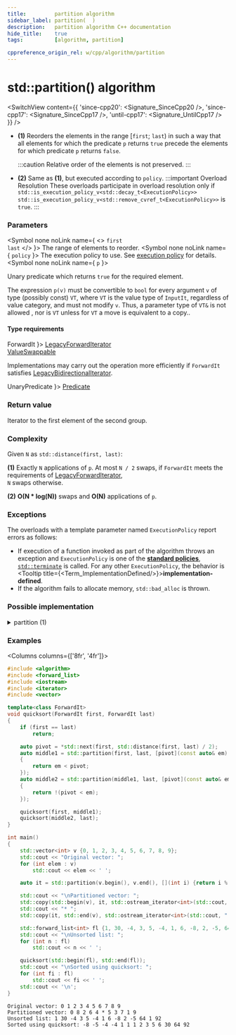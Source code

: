 ```yaml
---
title:         partition algorithm
sidebar_label: partition(  )
description:   partition algorithm C++ documentation
hide_title:    true
tags:          [algorithm, partition]

cppreference_origin_rel: w/cpp/algorithm/partition
---
```



<!-- Terms -->


<!----------------- Codes ---------------------->


# std::partition() algorithm

<SwitchView content={{
  'since-cpp20': <Signature_SinceCpp20 />,
  'since-cpp17': <Signature_SinceCpp17 />,
  'until-cpp17': <Signature_UntilCpp17 />
}} />

- **(1)** Reorders the elements in the range [`first`; `last`) in such a way that all elements for which the predicate `p` returns `true` precede the elements for which predicate `p` returns `false`.

  :::caution
  Relative order of the elements is not preserved.
  :::

- **(2)** Same as **(1)**, but executed according to `policy`.
	:::important Overload Resolution
	These overloads participate in overload resolution only if
	<Until v='cpp20'> <code>std::is_execution_policy_v&lt;std::decay_t&lt;ExecutionPolicy&gt;&gt;</code> </Until> <Since v='cpp20'> <code>std::is_execution_policy_v&lt;std::remove_cvref_t&lt;ExecutionPolicy&gt;&gt;</code> </Since> is <code>true</code>.
	:::

### Parameters

<SymbolTable>

  <Symbol none noLink name={ <> <code>first</code> <br/> <code>last</code> </> }>
    The range of elements to reorder.
  </Symbol>
  <Symbol none noLink name={ <code>policy</code> }>
    The execution policy to use. See <a href="#">execution policy</a> for details.
  </Symbol>
  <Symbol none noLink name={ <code>p</code> }>

Unary predicate which returns `true` for the required element.

The expression `p(v)` must be convertible to `bool` for every argument `v` of type (possibly const) `VT`, where `VT` is the value type of `InputIt`, regardless of value category, and must not modify `v`. Thus, a parameter type of `VT&` is not allowed <Since v='cpp11'>, nor is <code>VT</code> unless for <code>VT</code> a move is equivalent to a copy.</Since>.


  </Symbol>

</SymbolTable>

#### Type requirements

<SymbolTable>
  <Symbol none noLink name={ <code>ForwardIt</code> }>
    <a href="/docs/named_req/LegacyForwardIterator">LegacyForwardIterator</a> <br/>
    <a href="/docs/named_req/ValueSwappable">ValueSwappable</a>
  </Symbol>
</SymbolTable>

Implementations may carry out the operation more efficiently if `ForwardIt` satisfies [LegacyBidirectionalIterator](/docs/named_req/LegacyBidirectionalIterator).

<SymbolTable>
  <Symbol none noLink name={ <code>UnaryPredicate</code> }>
    <a href="/docs/named_req/Predicate">Predicate</a>
  </Symbol>
</SymbolTable>

### Return value

Iterator to the first element of the second group.

### Complexity

Given `N` as `std::distance(first, last)`:

**(1)** Exactly `N` applications of `p`. 
  At most `N / 2` swaps, if `ForwardIt` meets the requirements of [LegacyForwardIterator](/docs/named_req/LegacyForwardIterator),  
  `N` swaps otherwise.

**(2)** **O(N \* log(N))** swaps and **O(N)** applications of `p`.

### Exceptions

The overloads with a template parameter named `ExecutionPolicy` report errors as follows:
- If execution of a function invoked as part of the algorithm throws an exception and `ExecutionPolicy` is one of the [**standard policies**](#), [`std::terminate`](#) is called.
	For any other `ExecutionPolicy`, the behavior is <Tooltip title={<Term_ImplementationDefined/>}>**implementation-defined**</Tooltip>.
- If the algorithm fails to allocate memory, `std::bad_alloc` is thrown.

### Possible implementation

<details>
<summary>partition (1)</summary>

```cpp
template<class ForwardIt, class UnaryPredicate>
ForwardIt partition(ForwardIt first, ForwardIt last, UnaryPredicate p)
{
    first = std::find_if_not(first, last, p);
    if (first == last)
        return first;

    for (auto i = std::next(first); i != last; ++i)
        if (p(*i))
        {
            std::iter_swap(i, first);
            ++first;
        }

    return first;
}
```

</details>

### Examples

<Columns columns={['8fr', '4fr']}>
<div>

```cpp title='Main.cpp' showLineNumbers
#include <algorithm>
#include <forward_list>
#include <iostream>
#include <iterator>
#include <vector>

template<class ForwardIt>
void quicksort(ForwardIt first, ForwardIt last)
{
    if (first == last)
        return;

    auto pivot = *std::next(first, std::distance(first, last) / 2);
    auto middle1 = std::partition(first, last, [pivot](const auto& em)
    {
        return em < pivot;
    });
    auto middle2 = std::partition(middle1, last, [pivot](const auto& em)
    {
        return !(pivot < em);
    });

    quicksort(first, middle1);
    quicksort(middle2, last);
}

int main()
{
    std::vector<int> v {0, 1, 2, 3, 4, 5, 6, 7, 8, 9};
    std::cout << "Original vector: ";
    for (int elem : v)
        std::cout << elem << ' ';

    auto it = std::partition(v.begin(), v.end(), [](int i) {return i % 2 == 0;});

    std::cout << "\nPartitioned vector: ";
    std::copy(std::begin(v), it, std::ostream_iterator<int>(std::cout, " "));
    std::cout << "* ";
    std::copy(it, std::end(v), std::ostream_iterator<int>(std::cout, " "));

    std::forward_list<int> fl {1, 30, -4, 3, 5, -4, 1, 6, -8, 2, -5, 64, 1, 92};
    std::cout << "\nUnsorted list: ";
    for (int n : fl)
        std::cout << n << ' ';

    quicksort(std::begin(fl), std::end(fl));
    std::cout << "\nSorted using quicksort: ";
    for (int fi : fl)
        std::cout << fi << ' ';
    std::cout << '\n';
}
```

</div>
<div>

```plaintext title="Output"
Original vector: 0 1 2 3 4 5 6 7 8 9 
Partitioned vector: 0 8 2 6 4 * 5 3 7 1 9 
Unsorted list: 1 30 -4 3 5 -4 1 6 -8 2 -5 64 1 92 
Sorted using quicksort: -8 -5 -4 -4 1 1 1 2 3 5 6 30 64 92
```

</div>
</Columns>
